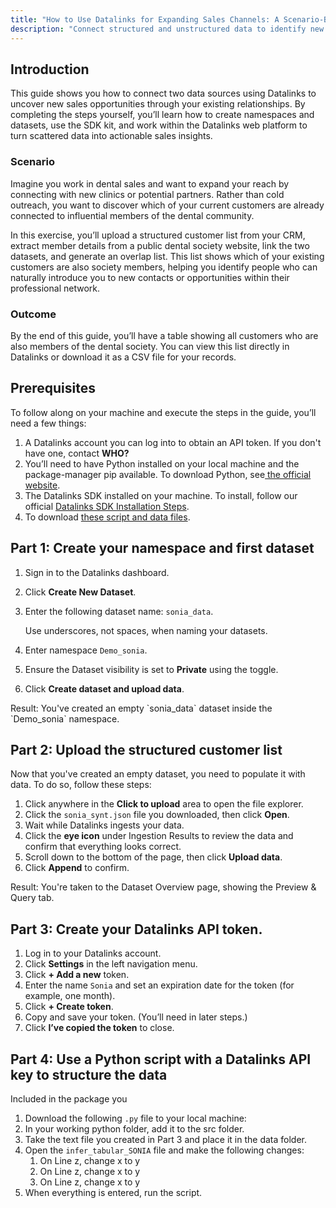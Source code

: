 ```yaml
---
title: "How to Use Datalinks for Expanding Sales Channels: A Scenario-Based Guide"
description: "Connect structured and unstructured data to identify new sales opportunities."
---
```


## Introduction

This guide shows you how to connect two data sources using Datalinks to uncover new sales opportunities through your existing relationships. By completing the steps yourself, you’ll learn how to create namespaces and datasets, use the SDK kit, and work within the Datalinks web platform to turn scattered data into actionable sales insights.

### Scenario

Imagine you work in dental sales and want to expand your reach by connecting with new clinics or potential partners. Rather than cold outreach, you want to discover which of your current customers are already connected to influential members of the dental community.

In this exercise, you’ll upload a structured customer list from your CRM, extract member details from a public dental society website, link the two datasets, and generate an overlap list. This list shows which of your existing customers are also society members, helping you identify people who can naturally introduce you to new contacts or opportunities within their professional network.

### Outcome

By the end of this guide, you’ll have a table showing all customers who are also members of the dental society. You can view this list directly in Datalinks or download it as a CSV file for your records.

## Prerequisites

To follow along on your machine and execute the steps in the guide, you’ll need a few things:

1. A Datalinks account you can log into to obtain an API token. If you don't have one, contact **WHO?**
2. You’ll need to have Python installed on your local machine and the package-manager pip available. To download Python, see[ the official website](https://www.python.org/downloads/). 
3. The Datalinks SDK installed on your machine. To install, follow our official [Datalinks SDK Installation Steps](/pythonsdk#installation). 
4. To download [these script and data files](#). 

## Part 1: Create your namespace and first dataset

1. Sign in to the Datalinks dashboard.
2. Click **Create New Dataset**.
3. Enter the following dataset name: `sonia_data`.

   <Info>
     Use underscores, not spaces, when naming your datasets.
   </Info>
4. Enter namespace `Demo_sonia`.
5. Ensure the Dataset visibility is set to **Private** using the toggle.
6. Click **Create dataset and upload data**.

<Check>
  Result: You've created an empty `sonia_data` dataset inside the `Demo_sonia` namespace.
</Check>

## Part 2: Upload the structured customer list

Now that you've created an empty dataset, you need to populate it with data. To do so, follow these steps:

1. Click anywhere in the **Click to upload** area to open the file explorer.
2. Click the `sonia_synt.json` file you downloaded, then click **Open**.
3. Wait while Datalinks ingests your data.
4. Click the **eye icon** under Ingestion Results to review the data and confirm that everything looks correct.
5. Scroll down to the bottom of the page, then click **Upload data**.
6. Click **Append** to confirm.

<Check>
  Result: You're taken to the Dataset Overview page, showing the Preview & Query tab.
</Check>

## Part 3: Create your Datalinks API token.

1. Log in to your Datalinks account.
2. Click **Settings** in the left navigation menu.
3. Click **\+ Add a new** token.
4. Enter the name `Sonia` and set an expiration date for the token (for example, one month).
5. Click **\+ Create token**.
6. Copy and save your token. (You’ll need in later steps.)
7. Click **I’ve copied the token** to close.

## Part 4: Use a Python script with a Datalinks API key to structure the data

Included in the package you

1. Download the following `.py` file to your local machine:
2. In your working python folder, add it to the src folder.
3. Take the text file you created in Part 3 and place it in the data folder.
4. Open the `infer_tabular_SONIA` file and make the following changes:
   1. On Line z, change x to y
   2. On Line z, change x to y
   3. On Line z, change x to y
1. When everything is entered, run the script.